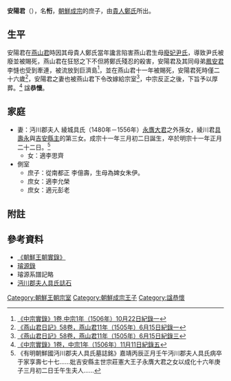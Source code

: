 {{CJK-New-Char|391A|3980}}
'''安陽君'''（{{bd|1480年||1505年|}}），名'''㤚'''，[[朝鮮成宗|朝鮮成宗]]的庶子，由[[鄭金伊|貴人鄭氏]]所出。 
==生平==
安陽君在[[燕山君|燕山君]]時因其母貴人鄭氏當年讒言陷害燕山君生母[[廢妃尹氏|廢妃尹氏]]，導致尹氏被廢並被賜死，燕山君在狂怒之下不但將鄭氏殘忍的殺害，安陽君及其同母弟[[鳳安君|鳳安君]]李㦀也受到牽連，被流放到巨濟島<ref>[http://sillok.history.go.kr/inspection/insp_king.jsp?id=wka_10110022_001&tabid=w 《中宗實錄》1卷,中宗1年（1506年）10月22日紀錄一]</ref>，並在燕山君十一年被賜死，安陽君死時僅二十六歲<ref>[http://sillok.history.go.kr/inspection/insp_king.jsp?id=wja_11106015_001&tabid=w 《燕山君日記》58卷，燕山君11年（1505年）6月15日紀錄一]</ref>，安陽君之妻也被燕山君下令改嫁給宗室<ref>[http://sillok.history.go.kr/inspection/insp_king.jsp?id=wja_11106015_003&tabid=w 《燕山君日記》58卷，燕山君11年（1505年）6月15日紀錄三]</ref>，中宗反正之後，下旨予以厚葬。<ref>[http://sillok.history.go.kr/inspection/insp_king.jsp?id=wka_10111011_005&tabid=w 《中宗實錄》1卷，中宗1年（1506年）11月11日紀錄五]</ref> 諡'''恭懷'''。

==家庭==
*妻：沔川郡夫人 綾城具氏（1480年－1556年）[[永膺大君|永膺大君]]之外孫女，綾川君[[具壽永|具壽永]]與[[吉安縣主|吉安縣主]]的第三女。成宗十一年三月初二日誕生，卒於明宗十一年正月二十二日。<ref>《有明朝鮮國沔川郡夫人具氏墓誌銘》嘉靖丙辰正月壬午沔川郡夫人具氏病卒于家享壽七十七……妣吉安縣主世宗莊憲大王子永膺大君之女以成化十六年庚子三月初二日壬午生夫人……</ref>
**女：適李思齊
*側室
**庶子：從南都正 李億壽，生母為婢女朱伊。
**庶女：適李允榮
**庶女：適元彭老
== 附註 ==
{{reflist}}

== 參考資料 ==
*[http://sillok.history.go.kr/main/main.jsp 《朝鮮王朝實錄》] {{Wayback|url=http://sillok.history.go.kr/main/main.jsp |date=20051223081003 }}
*[https://web.archive.org/web/20131004223554/http://royal.kostma.net/Ge/MainTree 璿源錄]
*璿源系譜記略
*[http://gsm.nricp.go.kr/_third/user/search/KBD007.jsp?ksmno=2031 沔川郡夫人具氏誌石] {{Wayback|url=http://gsm.nricp.go.kr/_third/user/search/KBD007.jsp?ksmno=2031 |date=20181002215752 }}
[[Category:朝鮮王朝宗室|Category:朝鮮王朝宗室]]
[[Category:朝鮮成宗王子|Category:朝鮮成宗王子]]
[[Category:諡恭懷|Category:諡恭懷]]
